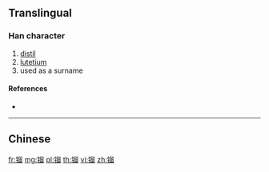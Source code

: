 {{character info/new}}
{{also|鎦}}
==Translingual==

===Han character===
{{Han char|rn=167|rad=钅|as=10|sn=15|four=|canj=CHHW,OPHHW,XCHHW}}

# [[distil]]
# [[lutetium]]
# used as a surname

====References====
* {{Han ref|kx=1328.061|hdz=64243.070|uh=954F|ud=38223}}

----

==Chinese==
{{zh-see|鎦}}

[[fr:镏]]
[[mg:镏]]
[[pl:镏]]
[[th:镏]]
[[vi:镏]]
[[zh:镏]]